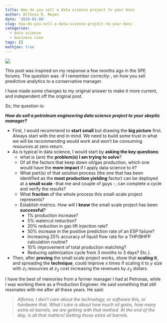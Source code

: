 ```yaml
---
title: How do you sell a data science project to your boss
author: Alfonso R. Reyes
date: '2019-01-08'
slug: how-do-you-sell-a-data-science-project-to-your-boss
categories:
  - data science
  - business case
tags: []
mathjax: true
---
```



[![](/img/how_to_a_data_science_project-cover.png)](/img/how_to_a_data_science_project-cover.png)

This post was inspired on my response a few months ago in the SPE forums. The question was -if I remember correctly-, on how you sell predictive analytics to a conservative manager.

I have made some changes to my original answer to make it more current, and independent off the original post.

So, the question is: 

***How do sell a petroleum engineering data science project to your skeptic manager?***

* First, I would recommend  to **start small** but drawing the **big picture** first. Always start with the end in mind. We need to build some trust in what we will be recommending would work and won't be consuming resources at zero return.
* As is typical in data science, I would start by **asking the key questions**: 
  * what is (are) the **problem(s) I am trying to solve**? 
  * Of all the factors that keep down oil/gas production, which one would have the **more impact** if I apply data science to it? 
  * What part(s) of that solution process (the one that has been identified as the **most production yielding** factor) can be deployed at a **small scale** -that me and couple of guys -, can complete a cycle and verify the results? 
  * What **fraction** of the whole process this small-scale project represents? 
  * Establish metrics. How will I **know** the small scale project has been **successful**? 
    * 1% production increase? 
    * 5% watercut reduction? 
    * 20% reduction in gas lift injection rate? 
    * 50% increase in the positive prediction rate of an ESP failure? 
    * Increasing 25% accuracy of liquid flow rate for a THP/BHFP calculation routine? 
    * 10% improvement of total production matching? 
    * Reducing optimization cycle from 3 months to 3 days? Etc.). 
* Then, after **proving** the small scale project works, show that **scaling it**, and spreading the **technique**, could improve $x$ times if scaling it to  $y$ size with $z_1$ resources at $z_2$ cost increasing the revenues by $z_3$ dollars. 

I have the best of memories from a former manager I had at Petronas, while I was working there as a Production Engineer. He said something that still resonates with me after all these years. He said: 

>  *Alfonso, I don't care about the technology, or software this, or hardware that. What I care is about how much oil gains, how many extra oil barrels, we are getting with that method. At the end of the day, is all that matters! Getting those extra oil barrels.*